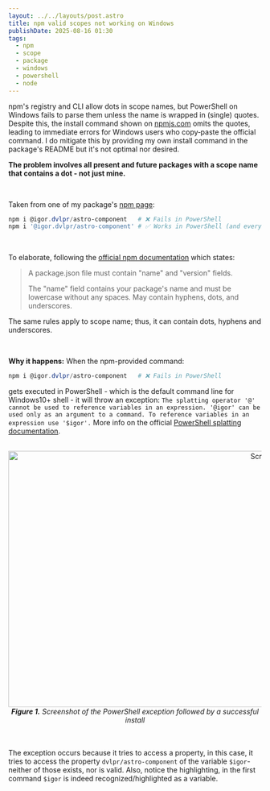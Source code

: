 ```yaml
---
layout: ../../layouts/post.astro
title: npm valid scopes not working on Windows
publishDate: 2025-08-16 01:30
tags:
  - npm
  - scope
  - package
  - windows
  - powershell
  - node
---
```


npm's registry and CLI allow dots in scope names, but PowerShell on Windows fails to parse them unless the name is wrapped in (single) quotes. Despite this, the install command shown on [npmjs.com](https://npmjs.com) omits the quotes, leading to immediate errors for Windows users who copy‑paste the official command. I do mitigate this by providing my own install command in the package's README but it's not optimal nor desired.  

**The problem involves all present and future packages with a scope name that contains a dot - not just mine.**

<br />  

Taken from one of my package's [npm page](https://www.npmjs.com/package/@igor.dvlpr/astro-component):
```powershell
npm i @igor.dvlpr/astro-component   # ❌ Fails in PowerShell
npm i '@igor.dvlpr/astro-component' # ✅ Works in PowerShell (and everywhere else)
```  

<br />

To elaborate, following the [official npm documentation](https://docs.npmjs.com/creating-a-package-json-file#required-name-and-version-fields) which states:

>
> A package.json file must contain "name" and "version" fields.
>
> The "name" field contains your package's name and must be lowercase without any spaces. May contain hyphens, dots, and underscores.
>

The same rules apply to scope name; thus, it can contain dots, hyphens and underscores.  

<br />

**Why it happens:**
When the npm-provided command:
```powershell
npm i @igor.dvlpr/astro-component   # ❌ Fails in PowerShell
```  

gets executed in PowerShell - which is the default command line for Windows10+ shell - it will throw an exception:
`The splatting operator '@' cannot be used to reference variables in an expression. '@igor' can be used only as an argument to a command. To reference variables in an expression use '$igor'.` More info on the official [PowerShell splatting documentation](https://learn.microsoft.com/en-us/powershell/module/microsoft.powershell.core/about/about_splatting?view=powershell-7.5).

<br />

<div align="center">
  <img width="1243" height="509" alt="Screenshot by Igor Dimitrijević (igorskyflyer)" src="https://github.com/user-attachments/assets/a95ba0d6-334d-4a0e-9810-af3883c09007" />
  <em><strong>Figure 1.</strong> Screenshot of the PowerShell exception followed by a successful install</em>
</div>

<br />
<br />

The exception occurs because it tries to access a property, in this case, it tries to access the property `dvlpr/astro-component` of the variable `$igor`- neither of those exists, nor is valid. Also, notice the highlighting, in the first command `$igor` is indeed recognized/highlighted as a variable.
